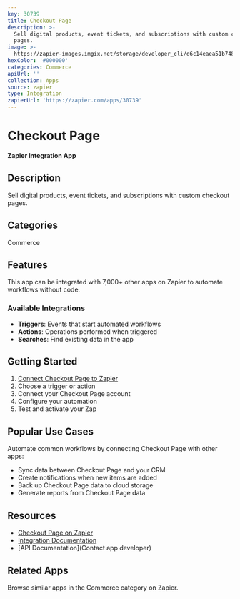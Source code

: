 ```yaml
---
key: 30739
title: Checkout Page
description: >-
  Sell digital products, event tickets, and subscriptions with custom checkout
  pages.
image: >-
  https://zapier-images.imgix.net/storage/developer_cli/d6c14eaea51b7484525b55a081c62017.png?auto=format%2Ccompress&ixlib=python-3.0.0&q=50
hexColor: '#000000'
categories: Commerce
apiUrl: ''
collection: Apps
source: zapier
type: Integration
zapierUrl: 'https://zapier.com/apps/30739'
---
```

# Checkout Page

**Zapier Integration App**

## Description

Sell digital products, event tickets, and subscriptions with custom checkout pages.

## Categories

Commerce

## Features

This app can be integrated with 7,000+ other apps on Zapier to automate workflows without code.

### Available Integrations

- **Triggers**: Events that start automated workflows
- **Actions**: Operations performed when triggered
- **Searches**: Find existing data in the app

## Getting Started

1. [Connect Checkout Page to Zapier](https://zapier.com/apps/30739)
2. Choose a trigger or action
3. Connect your Checkout Page account
4. Configure your automation
5. Test and activate your Zap

## Popular Use Cases

Automate common workflows by connecting Checkout Page with other apps:

- Sync data between Checkout Page and your CRM
- Create notifications when new items are added
- Back up Checkout Page data to cloud storage
- Generate reports from Checkout Page data

## Resources

- [Checkout Page on Zapier](https://zapier.com/apps/30739)
- [Integration Documentation](https://zapier.com/apps/30739/integrations)
- [API Documentation](Contact app developer)

## Related Apps

Browse similar apps in the Commerce category on Zapier.
